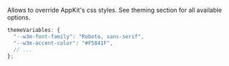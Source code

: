 Allows to override AppKit's css styles. See theming section for all available options.

```ts
themeVariables: {
  "--w3m-font-family": "Roboto, sans-serif",
  "--w3m-accent-color": "#F5841F",
  // ...
};
```
